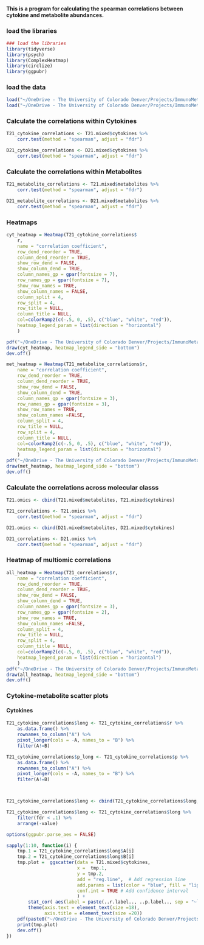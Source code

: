 #### This is a program for calculating the spearman correlations between cytokine and metabolite abundances.

### load the libraries

```r
### load the libraries
library(tidyverse)
library(psych)
library(ComplexHeatmap)
library(circlize)
library(ggpubr)
```

### load the data

```r
load("~/OneDrive - The University of Colorado Denver/Projects/ImmunoMetabolicSubtypes/data/processed/T21_mixed_cyt_met.RData")
load("~/OneDrive - The University of Colorado Denver/Projects/ImmunoMetabolicSubtypes/data/processed/D21_mixed_cyt_met.RData")

```


### Calculate the correlations within Cytokines

``` r
T21_cytokine_correlations <- T21.mixed$cytokines %>%
    corr.test(method = "spearman", adjust = "fdr")

D21_cytokine_correlations <- D21.mixed$cytokines %>%
    corr.test(method = "spearman", adjust = "fdr")

```

### Calculate the correlations within Metabolites

``` r
T21_metabolite_correlations <- T21.mixed$metabolites %>%
    corr.test(method = "spearman", adjust = "fdr")

D21_metabolite_correlations <- D21.mixed$metabolites %>%
    corr.test(method = "spearman", adjust = "fdr")

```

### Heatmaps

``` r
cyt_heatmap = Heatmap(T21_cytokine_correlations$
	r, 
	name = "correlation coefficient",
	row_dend_reorder = TRUE, 
	column_dend_reorder = TRUE, 
	show_row_dend = FALSE, 
	show_column_dend = TRUE, 
	column_names_gp = gpar(fontsize = 7),
	row_names_gp = gpar(fontsize = 7), 
	show_row_names = TRUE, 
	show_column_names = FALSE,
	column_split = 4,
	row_split = 4,
	row_title = NULL,
	column_title = NULL,
	col=colorRamp2(c(-.5, 0, .5), c("blue", "white", "red")),
	heatmap_legend_param = list(direction = "horizontal")
    )

pdf("~/OneDrive - The University of Colorado Denver/Projects/ImmunoMetabolicSubtypes/results/correlation_heatmaps/T21_Cytokines_Correlation_Heatmap.pdf")
draw(cyt_heatmap, heatmap_legend_side = "bottom")
dev.off()

```

``` r
met_heatmap = Heatmap(T21_metabolite_correlations$r, 
	name = "correlation coefficient",
	row_dend_reorder = TRUE, 
	column_dend_reorder = TRUE, 
	show_row_dend = FALSE, 
	show_column_dend = TRUE, 
	column_names_gp = gpar(fontsize = 3),
	row_names_gp = gpar(fontsize = 3), 
	show_row_names = TRUE, 
	show_column_names =FALSE,
	column_split = 4,
    row_title = NULL,
	row_split = 4,
	column_title = NULL,
	col=colorRamp2(c(-.5, 0, .5), c("blue", "white", "red")),
	heatmap_legend_param = list(direction = "horizontal")
    )
pdf("~/OneDrive - The University of Colorado Denver/Projects/ImmunoMetabolicSubtypes/results/correlation_heatmaps/T21_Metabolites_Correlation_Heatmap.pdf")
draw(met_heatmap, heatmap_legend_side = "bottom")
dev.off()

```

### Calculate the correlations across molecular classs

``` r
T21.omics <- cbind(T21.mixed$metabolites, T21.mixed$cytokines)

T21_correlations <- T21.omics %>%
    corr.test(method = "spearman", adjust = "fdr")

D21.omics <- cbind(D21.mixed$metabolites, D21.mixed$cytokines)

D21_correlations <- D21.omics %>%
    corr.test(method = "spearman", adjust = "fdr")
```


### Heatmap of multiomic correlations

``` r
all_heatmap = Heatmap(T21_correlations$r, 
	name = "correlation coefficient",
	row_dend_reorder = TRUE, 
	column_dend_reorder = TRUE, 
	show_row_dend = FALSE, 
	show_column_dend = TRUE, 
	column_names_gp = gpar(fontsize = 3),
	row_names_gp = gpar(fontsize = 2), 
	show_row_names = TRUE, 
	show_column_names =FALSE,
	column_split = 4,
    row_title = NULL,
	row_split = 4,
	column_title = NULL,
	col=colorRamp2(c(-.5, 0, .5), c("blue", "white", "red")),
	heatmap_legend_param = list(direction = "horizontal")
    )
pdf("~/OneDrive - The University of Colorado Denver/Projects/ImmunoMetabolicSubtypes/results/correlation_heatmaps/T21_ALL_Correlation_Heatmap.pdf")
draw(all_heatmap, heatmap_legend_side = "bottom")
dev.off()

```



### Cytokine-metabolite scatter plots

#### Cytokines
``` r
T21_cytokine_correlations$long <- T21_cytokine_correlations$r %>%
    as.data.frame() %>%
    rownames_to_column("A") %>%
    pivot_longer(cols = -A, names_to = "B") %>%
    filter(A!=B)

T21_cytokine_correlations$p_long <- T21_cytokine_correlations$p %>%
    as.data.frame() %>%
    rownames_to_column("A") %>%
    pivot_longer(cols = -A, names_to = "B") %>%
    filter(A!=B)



T21_cytokine_correlations$long <- cbind(T21_cytokine_correlations$long, p = T21_cytokine_correlations$p_long, fdr = T21_cytokine_correlations$p.adj)

T21_cytokine_correlations$long <- T21_cytokine_correlations$long %>%
    filter(fdr < .1) %>%
    arrange(-value) 

options(ggpubr.parse_aes = FALSE)

sapply(1:10, function(i) {
    tmp.1 = T21_cytokine_correlations$long$A[i]
    tmp.2 = T21_cytokine_correlations$long$B[i]
    tmp.plot =  ggscatter(data = T21.mixed$cytokines,
                          x =  tmp.1,
                          y = tmp.2,
                          add = "reg.line",  # Add regression line
                          add.params = list(color = "blue", fill = "lightgray"), # Customize reg. line
                          conf.int = TRUE # Add confidence interval
                          ) +
        stat_cor( aes(label = paste(..r.label.., ..p.label.., sep = "~`,`~")), method = "spearman",label.sep = "\n", size = 8)+
        theme(axis.text = element_text(size =18),
              axis.title = element_text(size =20))
    pdf(paste0("~/OneDrive - The University of Colorado Denver/Projects/ImmunoMetabolicSubtypes/results/correlation_scatter_plots/cytokines/",make.names(tmp.1), " - ", make.names(tmp.2), ".pdf"))
    print(tmp.plot)
    dev.off()
})

```



